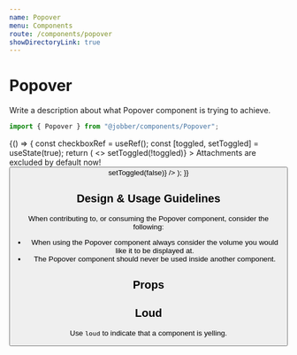 ```yaml
---
name: Popover
menu: Components
route: /components/popover
showDirectoryLink: true
---
```



# Popover

<ComponentStatus stage="pre" responsive="no" accessible="no" />

Write a description about what Popover component is trying to achieve.

```ts
import { Popover } from "@jobber/components/Popover";
```

<Playground>
  {() => {
    const checkboxRef = useRef();
    const [toggled, setToggled] = useState(true);
    return (
      <>
        <Checkbox
          defaultChecked={true}
          label="Subscribe on marketing emails"
          ref={checkboxRef}
        />
        <Popover
          attachTo={checkboxRef}
          open={toggled}
          onRequestClose={() => setToggled(!toggled)}
        >
          <Content>
            <Heading level={4}>
              Attachments are excluded by default now!
            </Heading>
            <Button label="undo the thing" onClick={() => setToggled(false)} />
          </Content>
        </Popover>
      </>
    );
  }}
</Playground>

<!--
  It is not necessary to include Design & Usage Guidlelines. Use this section
  to answer common questions and considerations about component usage.
-->

## Design & Usage Guidelines

When contributing to, or consuming the Popover component, consider the
following:

- When using the Popover component always consider the volume you would like it
  to be displayed at.
- The Popover component should never be used inside another component.

## Props

<Props of={Popover} />

<!--
  It is not necessary to provide an example of each prop. Use usage examples to
  highlight key features of a component or particular considerations.

  See `Button.mdx` for a good example of this.
-->

## Loud

Use `loud` to indicate that a component is yelling.

<Playground>

</Playground>
